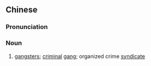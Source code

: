 {{also|黑帮}}
==Chinese==
{{zh-forms|s=黑帮}}

===Pronunciation===
{{zh-pron
|m=hēibāng
|c=hak1 bong1
|cat=n
}}

===Noun===
{{zh-noun}}

# [[gangsters]]; [[criminal]] [[gang]]; organized crime [[syndicate]]